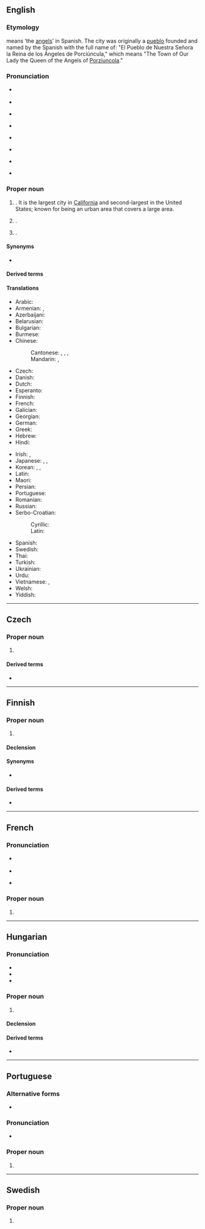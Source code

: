 {{also|Los Ángeles|Los Ângeles}}
==English==
{{wikipedia}}

===Etymology===
{{m|es|[[los|Los]] [[ángeles|Ángeles]]}} means ‘the [[angels]]’ in Spanish. The city was originally a [[pueblo]] founded and named by the Spanish with the full name of: "El Pueblo de Nuestra Señora la Reina de los Ángeles de Porciúncula," which means "The Town of Our Lady the Queen of the Angels of [[w:Porziuncola|Porziuncola]]."

===Pronunciation===
* {{a|GenAm}} {{IPA|en|/lɔs ˈændʒələs/}}
* {{audio|en|En-us-Los Angeles.ogg|Audio (US)}}
* {{a|cot-caught|Canada}} {{IPA|en|/lɑs ˈændʒələs/}}
* {{audio|en|En-ca-Los Angeles.ogg|Audio (CA)}}
* {{a|RP}} {{IPA|en|/lɒs ˈændʒɪliːz/}}
* {{audio|en|en-uk-Los Angeles.ogg|Audio (UK)}}
* {{a|dated|GenAm}} {{IPA|en|/lɔs ˈæŋɡələs/|/lɔs ˈænələs/}}
* {{hyph|en|Los An|ge|les}}

===Proper noun===
{{en-proper noun|head=Los Angeles}}

# {{place|en|city/and/port/county seat|co/Los Angeles County|s/California|c/USA}}. It is the largest city in [[California]] and second-largest in the United States; known for being an urban area that covers a large area.
# {{place|en|CDP|co/Willacy County|s/Texas|c/USA}}.
# {{place|en|unincorporated community|co/La Salle County|s/Texas|c/USA}}.

====Synonyms====
* {{l|en|LA}}

====Derived terms====
{{der2|en
|Angelino
|Angeleno
|Los Angeleno
|Los Angeles County
|Los Angelization
}}

====Translations====
{{trans-top|largest city in California}}
* Arabic: {{t|ar|لُوس أَنْجِلِس|m}}
* Armenian: {{t+|hy|Լոս Անջելես}}, {{t|hy|Լոս}}
* Azerbaijani: {{t|az|Los-Anceles}}
* Belarusian: {{t|be|Лос-А́нджэлес|m}}
* Bulgarian: {{t|bg|Лос А́нджелис|m}}
* Burmese: {{t|my|လော့အိန်ဂျယ်လိစ်}}
* Chinese:
*: Cantonese: {{t|yue|洛杉磯}}, {{t|yue|洛杉矶|tr=lok6 caam3 gei1, lok3 caam3 gei1}}, {{t|yue|羅省}}, {{t|yue|罗省|tr=lo4 saang2}} {{q|dated}}
*: Mandarin: {{t+|cmn|洛杉磯}}, {{t+|cmn|洛杉矶|tr=Luòshānjī}}
* Czech: {{t+|cs|Los Angeles}}
* Danish: {{t|da|Los Angeles}}
* Dutch: {{t+|nl|Los Angeles|n}}
* Esperanto: {{t+|eo|Los-Anĝeleso}}
* Finnish: {{t+|fi|Los Angeles}}
* French: {{t+|fr|Los Angeles}}
* Galician: {{t+|gl|Os Ánxeles|m-p}}
* Georgian: {{t|ka|ლოს-ანჯელესი}}
* German: {{t+|de|Los Angeles}}
* Greek: {{t+|el|Λος Άντζελες}}
* Hebrew: {{t|he|לוס אנג׳לס|tr=Los Anjeles}}
* Hindi: {{t|hi|लॉस ऐन्जेलिस}}
{{trans-mid}}
* Irish: {{t|ga|Cathair na nAingeal|f}}, {{t|ga|Los Angeles}}
* Japanese: {{t|ja|ロサンゼルス|tr=Rosanzerusu}}, {{qualifier|abbreviation}} {{t+|ja|ロス|tr=Rosu}}, {{qualifier|obsolete}} {{t|ja|羅府|tr=らふ, Rafu|sc=Jpan}}
* Korean: {{t+|ko|로스앤젤레스}}, {{t|ko|나성}}, {{t|ko|LA}}
* Latin: {{t|la|Angelopolis|f}}
* Maori: {{t|mi|Ngā Ānahera}}
* Persian: {{t+|fa|لس‌آنجلس|tr=los-ânjeles}}
* Portuguese: {{t|pt|Los Angeles|f}}
* Romanian: {{t+|ro|Los Angeles}}
* Russian: {{t+|ru|Лос-А́нджелес|m}}
* Serbo-Croatian:
*: Cyrillic: {{t|sh|Лос Анџелес|m}}
*: Latin: {{t|sh|Los Andželes|m}}
* Spanish: {{t+|es|Los Ángeles|m}}
* Swedish: {{t+|sv|Los Angeles}}
* Thai: {{t|th|ลอสแอนเจลิส|tr=lôt ae-nor-jay-lít}}
* Turkish: {{t|tr|Los Angeles}}
* Ukrainian: {{t|uk|Лос-А́нджелес|m}}
* Urdu: {{t|ur|لاس اینجلس|tr=lās ainjalis}}
* Vietnamese: {{t|vi|Lốt An giơ lét}}, {{t|vi|Lốt}} {{qualifier|informal}}
* Welsh: {{t|cy|Los Angeles}}
* Yiddish: {{t|yi|לאָס־אַנדזשעלעס}}
{{trans-bottom}}

----

==Czech==

===Proper noun===
{{cs-proper noun|g=n}}

# {{place|cs|large city|s/California|c/USA|t=Los Angeles}}

====Derived terms====
* {{l|cs|losangeleský}}

----

==Finnish==

===Proper noun===
{{fi-proper noun|head=Los Angeles}}

# {{place|fi|large city|s/California|c/USA|t=Los Angeles}}

====Declension====
{{fi-decl-risti|n=sg|Los Angeles|||a|i=0}}

====Synonyms====
* {{l|fi|Los}} {{qualifier|informal}}

====Derived terms====
* {{l|fi|losangelesilainen}}

----

==French==

===Pronunciation===
* {{a|France}} {{fr-IPA|losse‿andgelèss}}
* {{audio|fr|Fr-Paris--Los Angeles.ogg|Audio (Paris)}}
* {{a|Quebec}} {{fr-IPA|losse‿angèles|losse‿a_ndgélèss}}

===Proper noun===
{{fr-proper noun|head=Los Angeles}}

# {{place|fr|large city|s/California|c/USA|t=Los Angeles}}

----

==Hungarian==

===Pronunciation===
* {{hu-IPA|loszandzselesz}}
* {{hyphenation|hu|Los|An|ge|les}}
* {{rhymes|hu|ɛs}}

===Proper noun===
{{head|hu|proper noun|head=Los Angeles}}

# {{place|hu|large city|s/California|c/United States|t1=Los Angeles}}

====Declension====
{{hu-infl-nom|Los Angelese|e|-|v=sz|n=sg}}{{hu-pos-etek|Los Angeles||ei|n=sg}}

====Derived terms====
* {{l|hu|Los Angeles-i}}

{{cln|hu|multiword proper noun borrowings}}

----

==Portuguese==

===Alternative forms===
* {{l|pt|Los Ângeles}} {{qualifier|uncommon}}

===Pronunciation===
* {{a|Brazil}} {{IPA|pt|/loz ˈɐ̃.ʒe.lis/}}

===Proper noun===
{{pt-proper noun|f|head=Los Angeles}}

# {{place|pt|large city|s/California|c/United States|t1=Los Angeles}}

----

==Swedish==
{{wikipedia|lang=sv}}

===Proper noun===
{{sv-proper noun|n}}

# {{place|sv|large city|s/California|c/United States|t1=Los Angeles}}